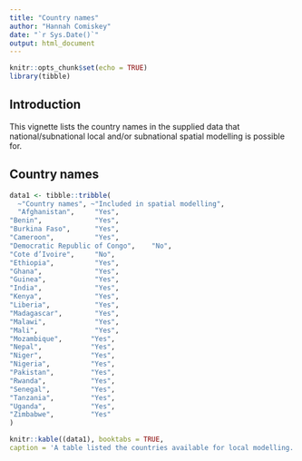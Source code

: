 ```yaml
---
title: "Country names"
author: "Hannah Comiskey"
date: "`r Sys.Date()`"
output: html_document
---
```


```r
knitr::opts_chunk$set(echo = TRUE)
library(tibble)
```

## Introduction 
This vignette lists the country names in the supplied data that national/subnational local and/or subnational spatial modelling is possible for.

## Country names

```r
data1 <- tibble::tribble(
  ~"Country names", ~"Included in spatial modelling",
  "Afghanistan",     "Yes",
"Benin",             "Yes",
"Burkina Faso",      "Yes",
"Cameroon",          "Yes",
"Democratic Republic of Congo",    "No",
"Cote d’Ivoire",     "No",
"Ethiopia",          "Yes",
"Ghana",             "Yes",
"Guinea",            "Yes",
"India",             "Yes",
"Kenya",             "Yes",
"Liberia",           "Yes",
"Madagascar",        "Yes",
"Malawi",            "Yes",
"Mali",              "Yes",
"Mozambique",       "Yes",
"Nepal",            "Yes",
"Niger",            "Yes",
"Nigeria",          "Yes",
"Pakistan",         "Yes",
"Rwanda",           "Yes",
"Senegal",          "Yes",
"Tanzania",         "Yes",
"Uganda",           "Yes",
"Zimbabwe",         "Yes"
)

knitr::kable((data1), booktabs = TRUE,
caption = 'A table listed the countries available for local modelling. \n The `included in spatial modelling` column indicates whether or not a country has GPS data for including a spatial component. \n Not all countries have data availaible for this.')
```




